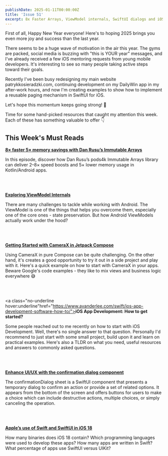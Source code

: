 ```yaml
---
publishDate: 2025-01-11T00:00:00Z
title: 'Issue 51'
excerpt: 8x Faster Arrays, ViewModel internals, SwiftUI dialogs and iOS 18's SwiftUI evolution?
---
```


First of all, Happy New Year everyone! Here's to hoping 2025 brings you even more joy and success than the last year.

There seems to be a huge wave of motivation in the air this year. The gyms are packed, social media is buzzing with "this is YOUR year" messages, and I've already received a few iOS mentoring requests from young mobile developers. It's interesting to see so many people taking active steps toward their goals.

Recently I've been busy redesigning my main website patrykkosieradzki.com, continuing development on my DailyWin app in my after-work hours, and now I'm creating examples to show how to implement a reusable paging mechanism in SwiftUI for iOS.

Let's hope this momentum keeps going strong! 💪

Time for some hand-picked resources that caught my attention this week. Each of these has something valuable to offer 👇

## This Week's Must Reads

<a class="no-underline hover:underline" href="https://fragmentedpodcast.com/episodes/254/"><b>8× faster 5× memory savings with Dan Rusu’s Immutable Arrays</b></a>

In this episode, discover how Dan Rusu’s pods4k Immutable Arrays library can deliver 2–8× speed boosts and 5× lower memory usage in Kotlin/Android apps.

<br></br>

<a class="no-underline hover:underline" href="https://proandroiddev.com/exploring-viewmodel-internals-4ca414b4080b"><b>Exploring ViewModel Internals</b></a>

There are many challenges to tackle while working with Android. The ViewModel is one of the things that helps you overcome them, especially one of the core ones - state preservation. But how Android ViewModels actually work under the hood?

<br></br>

<a class="no-underline hover:underline" href="https://medium.com/androiddevelopers/getting-started-with-camerax-in-jetpack-compose-781c722ca0c4"><b>Getting Started with CameraX in Jetpack Compose</b></a>

Using CameraX in pure Compose can be quite challenging. On the other hand, it's creates a good opportunity to try it out in a side project and play with it. Here's a quick example on how to start with CameraX in your apps. Beware Google's code examples - they like to mix views and business logic everywhere 😅

<br></br>

<a class="no-underline hover:underline"href="https://www.avanderlee.com/swift/ios-app-development-software-how-to/"><b>iOS App Development: How to get started?</b></a>

Some people reached out to me recently on how to start with iOS Development. Well, there's no single answer to that question. Personally I'd recommend to just start with some small project, build upon it and learn on practical examples. Here's also a TLDR on what you need, useful resources and answers to commonly asked questions.

<br></br>

<a class="no-underline hover:underline" href="https://www.createwithswift.com/enhance-ui-ux-with-the-confirmation-dialog-component/"><b>Enhance UI/UX with the confirmation dialog component</b></a>

The confirmationDialog sheet is a SwiftUI component that presents a temporary dialog to confirm an action or provide a set of related options. It appears from the bottom of the screen and offers buttons for users to make a choice which can include destructive actions, multiple choices, or simply canceling the operation.

<br></br>

<a class="no-underline hover:underline" href="https://blog.timac.org/2024/1208-state-of-swift-and-swiftui-ios18/"><b>Apple’s use of Swift and SwiftUI in iOS 18</b></a>

How many binaries does iOS 18 contain? Which programming languages were used to develop these apps? How many apps are written in Swift? What percentage of apps use SwiftUI versus UIKit?